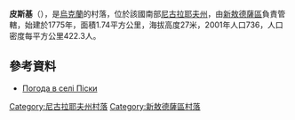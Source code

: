 {{coord|47|8|12|N|31|51|19|E|scale:100000|display=title}}

'''皮斯基'''（{{lang-uk|Піски}}），是[[烏克蘭|烏克蘭]]的村落，位於該國南部[[尼古拉耶夫州|尼古拉耶夫州]]，由[[新敖德薩區|新敖德薩區]]負責管轄，始建於1775年，面積1.74平方公里，海拔高度27米，2001年人口736，人口密度每平方公里422.3人。

==參考資料==
* [http://weather.in.ua/ua/nikolaevskaja/20706 Погода в селі Піски] {{Wayback|url=http://weather.in.ua/ua/nikolaevskaja/20706 |date=20160607020631 }}

[[Category:尼古拉耶夫州村落|Category:尼古拉耶夫州村落]]
[[Category:新敖德薩區村落|Category:新敖德薩區村落]]


{{Mykolaiv-geo-stub}}